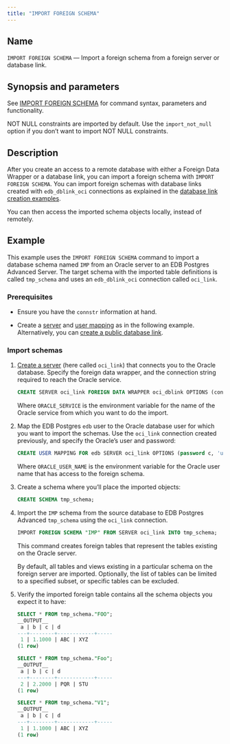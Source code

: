 ```yaml
---
title: "IMPORT FOREIGN SCHEMA"
---
```


## Name

`IMPORT FOREIGN SCHEMA` &mdash; Import a foreign schema from a foreign server or database link.

## Synopsis and parameters

See [IMPORT FOREIGN SCHEMA](https://www.postgresql.org/docs/current/sql-importforeignschema.html) for command syntax, parameters and functionality. 

NOT NULL constraints are imported by  default. Use the `import_not_null` option if you don’t want to import NOT NULL constraints.

## Description

After you create an access to a remote database with either a Foreign Data Wrapper or a database link, you can import a foreign schema with `IMPORT FOREIGN SCHEMA`. You can import foreign schemas with database links created with `edb_dblink_oci` connections as explained in the [database link creation examples](../../../reference/oracle_compatibility_reference/epas_compat_sql/21_create_public_database_link/#examples).

You can then access the imported schema objects locally, instead of remotely.

## Example 

This example uses the `IMPORT FOREIGN SCHEMA` command to import a database schema named `IMP` from an Oracle server to an EDB Postgres Advanced Server. The target schema with the imported table definitions is called `tmp_schema` and uses an `edb_dblink_oci` connection called `oci_link`.

### Prerequisites

- Ensure you have the `connstr` information at hand.

- Create a [server](https://www.postgresql.org/docs/current/sql-createserver.html) and [user mapping](https://www.postgresql.org/docs/current/sql-createusermapping.html) as in the following example. Alternatively, you can [create a public database link](../../../reference/oracle_compatibility_reference/epas_compat_sql/21_create_public_database_link/).

### Import schemas 

1.  [Create a server](https://www.postgresql.org/docs/current/sql-createserver.html) (here called `oci_link`) that connects you to the Oracle database. Specify the foreign data wrapper, and the connection string required to reach the Oracle service.

    ```sql
    CREATE SERVER oci_link FOREIGN DATA WRAPPER oci_dblink OPTIONS (connstr :ORACLE_SERVICE);
    ```

    Where `ORACLE_SERVICE` is the environment variable for the name of the Oracle service from which you want to do the import.

1.  Map the EDB Postgres `edb` user to the Oracle database user for which you want to import the schemas. Use the `oci_link` connection created previously, and specify the Oracle’s user and password:

    ```sql
    CREATE USER MAPPING FOR edb SERVER oci_link OPTIONS (password c, 'user' :ORACLE_USER_NAME);
    ```

    Where `ORACLE_USER_NAME` is the environment variable for the Oracle user name that has access to the foreign schema.

1.  Create a schema where you’ll place the imported objects:

    ```sql 
    CREATE SCHEMA tmp_schema;
    ```

1.  Import the `IMP` schema from the source database to EDB Postgres Advanced `tmp_schema` using the `oci_link` connection.

    ```sql
    IMPORT FOREIGN SCHEMA "IMP" FROM SERVER oci_link INTO tmp_schema;
    ```

    This command creates foreign tables that represent the tables existing on the Oracle server.

    By default, all tables and views existing in a particular schema on the foreign server are imported. Optionally, the list of tables can be limited to a specified subset, or specific tables can be excluded.

1.  Verify the imported foreign table contains all the schema objects you expect it to have:

    ```sql
    SELECT * FROM tmp_schema."FOO";
    __OUTPUT__
     a | b | c | d
    ---+--------+------------+-----
     1 | 1.1000 | ABC | XYZ
    (1 row)
    ```

    ```sql
    SELECT * FROM tmp_schema."Foo";
    __OUTPUT__
     a | b | c | d
    ---+--------+------------+-----
     2 | 2.2000 | PQR | STU
    (1 row)
    ```

    ```sql
    SELECT * FROM tmp_schema."V1";
    __OUTPUT__
     a | b | c | d
    ---+--------+------------+-----
     1 | 1.1000 | ABC | XYZ
    (1 row)
    ```